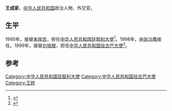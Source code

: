 '''王成家'''，[[中华人民共和国|中华人民共和国]]政治人物、外交官。

==生平==
1995年，接替[[朱祥忠|朱祥忠]]，担任[[中国驻智利大使列表|中华人民共和国驻智利大使]]<ref>{{cite web|author=中华人民共和国外交部|title=中国驻智利历任大使|url=http://www.mfa.gov.cn/chn/pds/ziliao/wjrw/2167/2174/t9296.htm|publisher=中华人民共和国外交部|accessdate=2012-03-09}}</ref>。1998年，由[[张沙鹰|张沙鹰]]接任。1999年，接替[[刘培根|刘培根]]，担任[[中国驻古巴大使列表|中华人民共和国驻古巴大使]]<ref>{{cite web|author=中华人民共和国外交部|title=中国驻古巴历任大使|url=http://www.mfa.gov.cn/chn/pds/ziliao/wjrw/2167/2174/t9286.htm|publisher=中华人民共和国外交部|accessdate=2012-03-09}}</ref>。

== 参考 ==
{{reflist}}
{{start box}}
{{s-dip}}
{{succession box|[[朱祥忠|朱祥忠]]|[[张沙鹰|张沙鹰]]|[[中国驻智利大使列表|中华人民共和国驻智利大使]]|1995年12月-1998年8月}}
{{succession box|[[刘培根|刘培根]]|[[王治权|王治权]]|[[中国驻古巴大使列表|中华人民共和国驻古巴大使]]|1999年2月-2001年6月}}
{{end box}}
{{中国政治人物小作品}}
{{DEFAULTSORT:W}}
[[Category:中华人民共和国驻智利大使|Category:中华人民共和国驻智利大使]]
[[Category:中华人民共和国驻古巴大使|Category:中华人民共和国驻古巴大使]]
[[Category:王姓|Category:王姓]]